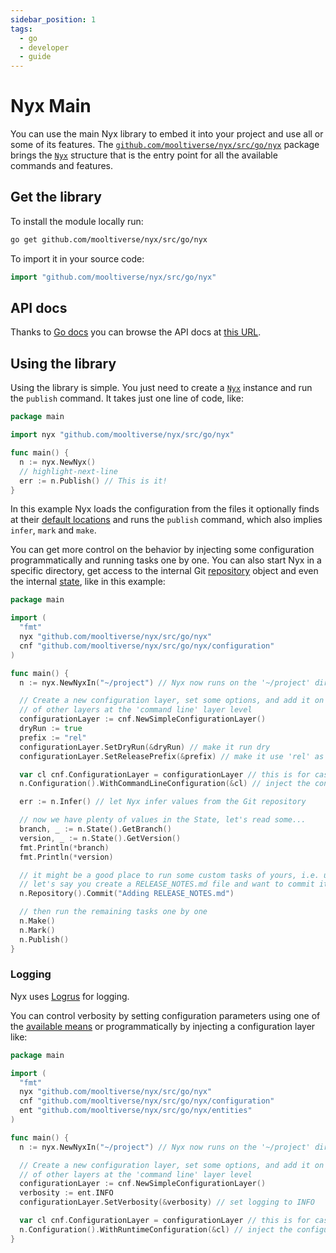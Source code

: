 ```yaml
---
sidebar_position: 1
tags:
  - go
  - developer
  - guide
---
```


# Nyx Main

You can use the main Nyx library to embed it into your project and use all or some of its features. The [`github.com/mooltiverse/nyx/src/go/nyx`](https://godocs.io/github.com/mooltiverse/nyx/src/go/nyx) package brings the [`Nyx`](https://godocs.io/github.com/mooltiverse/nyx/src/go/nyx#Nyx) structure that is the entry point for all the available commands and features.

## Get the library

To install the module locally run:

```sh
go get github.com/mooltiverse/nyx/src/go/nyx
```

To import it in your source code:

```go
import "github.com/mooltiverse/nyx/src/go/nyx"
```

## API docs

Thanks to [Go docs](https://godocs.io/) you can browse the API docs at [this URL](https://godocs.io/github.com/mooltiverse/nyx/src/go/nyx).

## Using the library

Using the library is simple. You just need to create a [`Nyx`](https://godocs.io/github.com/mooltiverse/nyx/src/go/nyx#Nyx) instance and run the `publish` command. It takes just one line of code, like:

```go
package main

import nyx "github.com/mooltiverse/nyx/src/go/nyx"

func main() {
  n := nyx.NewNyx()
  // highlight-next-line
  err := n.Publish() // This is it!
}
```

In this example Nyx loads the configuration from the files it optionally finds at their [default locations](../../user/introduction/configuration-methods.mdx#evaluation-order) and runs the `publish` command, which also implies `infer`, `mark` and `make`.

You can get more control on the behavior by injecting some configuration programmatically and running tasks one by one. You can also start Nyx in a specific directory, get access to the internal Git [repository](https://godocs.io/github.com/mooltiverse/nyx/src/go/nyx#Nyx.Repository) object and even the internal [state](https://godocs.io/github.com/mooltiverse/nyx/src/go/nyx#Nyx.State), like in this example:

```go
package main

import (
  "fmt"
  nyx "github.com/mooltiverse/nyx/src/go/nyx"
  cnf "github.com/mooltiverse/nyx/src/go/nyx/configuration"
)

func main() {
  n := nyx.NewNyxIn("~/project") // Nyx now runs on the '~/project' directory

  // Create a new configuration layer, set some options, and add it on top
  // of other layers at the 'command line' layer level
  configurationLayer := cnf.NewSimpleConfigurationLayer()
  dryRun := true
  prefix := "rel"
  configurationLayer.SetDryRun(&dryRun) // make it run dry
  configurationLayer.SetReleasePrefix(&prefix) // make it use 'rel' as the prefix for generated versions

  var cl cnf.ConfigurationLayer = configurationLayer // this is for casting, but you can use reflections
  n.Configuration().WithCommandLineConfiguration(&cl) // inject the configuration

  err := n.Infer() // let Nyx infer values from the Git repository

  // now we have plenty of values in the State, let's read some...
  branch, _ := n.State().GetBranch()
  version, _ := n.State().GetVersion()
  fmt.Println(*branch)
  fmt.Println(*version)

  // it might be a good place to run some custom tasks of yours, i.e. using the Git Repository
  // let's say you create a RELEASE_NOTES.md file and want to commit it
  n.Repository().Commit​("Adding RELEASE_NOTES.md")

  // then run the remaining tasks one by one
  n.Make()
  n.Mark()
  n.Publish()
}
```

### Logging

Nyx uses [Logrus](https://godocs.io/github.com/sirupsen/logrus) for logging.

You can control verbosity by setting configuration parameters using one of the [available means](../../user/introduction/configuration-methods.mdx#evaluation-order) or programmatically by injecting a configuration layer like:

```go
package main

import (
  "fmt"
  nyx "github.com/mooltiverse/nyx/src/go/nyx"
  cnf "github.com/mooltiverse/nyx/src/go/nyx/configuration"
  ent "github.com/mooltiverse/nyx/src/go/nyx/entities"
)

func main() {
  n := nyx.NewNyxIn("~/project") // Nyx now runs on the '~/project' directory

  // Create a new configuration layer, set some options, and add it on top
  // of other layers at the 'command line' layer level
  configurationLayer := cnf.NewSimpleConfigurationLayer()
  verbosity := ent.INFO
  configurationLayer.SetVerbosity(&verbosity) // set logging to INFO

  var cl cnf.ConfigurationLayer = configurationLayer // this is for casting, but you can use reflections
  n.Configuration().WithRuntimeConfiguration(&cl) // inject the configuration
}
```
